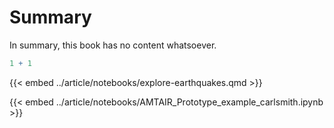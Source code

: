 # Summary

In summary, this book has no content whatsoever.

```r
1 + 1
```

{{< embed ../article/notebooks/explore-earthquakes.qmd >}}

{{< embed ../article/notebooks/AMTAIR_Prototype_example_carlsmith.ipynb >}}

